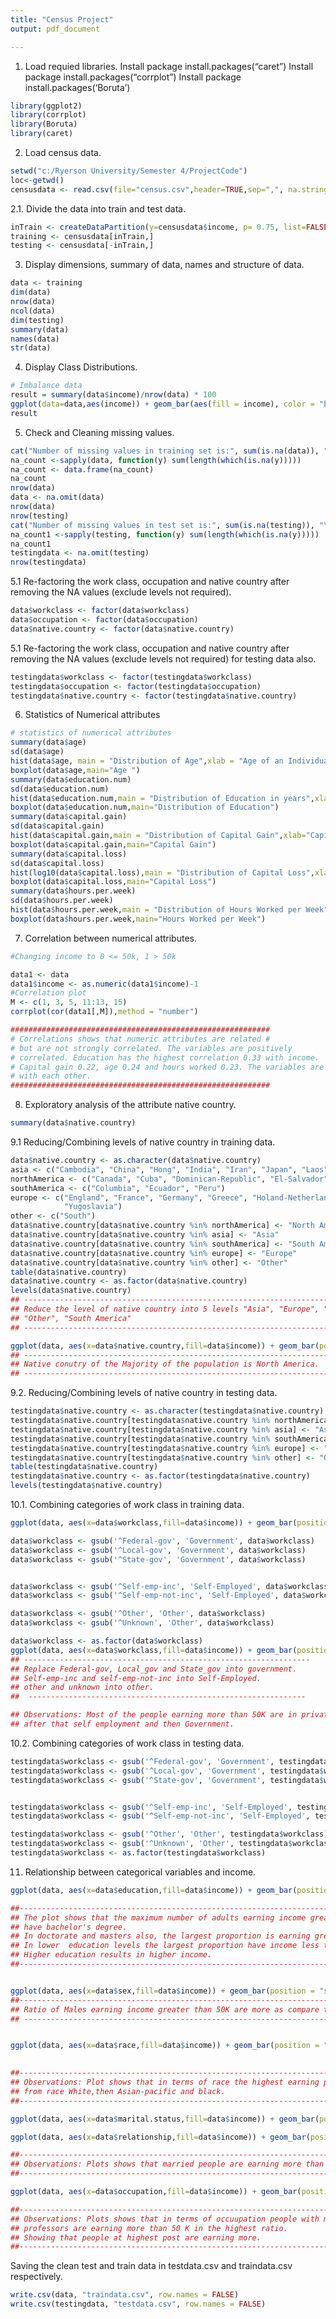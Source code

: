 ```yaml
---
title: "Census Project"
output: pdf_document

---
```

1. Load requied libraries.
Install package install.packages("caret")
Install package install.packages("corrplot")
Install package install.packages('Boruta')


```r
library(ggplot2)
library(corrplot)
library(Boruta)
library(caret)
```


2. Load census data.
```r

setwd("c:/Ryerson University/Semester 4/ProjectCode")
loc<-getwd()
censusdata <- read.csv(file="census.csv",header=TRUE,sep=",", na.string = "?")

```



2.1. Divide the data into train and test data. 
```r
inTrain <- createDataPartition(y=censusdata$income, p= 0.75, list=FALSE)
training <- censusdata[inTrain,]
testing <- censusdata[-inTrain,]
```


3. Display dimensions, summary of data, names and structure of data.

```r
data <- training
dim(data)
nrow(data)
ncol(data)
dim(testing)
summary(data)
names(data)
str(data)
```


4. Display Class Distributions.
```r
# Imbalance data 
result = summary(data$income)/nrow(data) * 100
ggplot(data=data,aes(income)) + geom_bar(aes(fill = income), color = "black")
result 
```


5. Check and Cleaning missing values.

```r
cat("Number of missing values in training set is:", sum(is.na(data)), "\n")
na_count <-sapply(data, function(y) sum(length(which(is.na(y)))))
na_count <- data.frame(na_count)
na_count
nrow(data)
data <- na.omit(data)
nrow(data)
nrow(testing)
cat("Number of missing values in test set is:", sum(is.na(testing)), "\n")
na_count1 <-sapply(testing, function(y) sum(length(which(is.na(y)))))
na_count1
testingdata <- na.omit(testing)
nrow(testingdata)

```
5.1 Re-factoring the work class, occupation and native country after removing the NA values (exclude levels not required).

```r

data$workclass <- factor(data$workclass)
data$occupation <- factor(data$occupation)
data$native.country <- factor(data$native.country)
```

5.1 Re-factoring the work class, occupation and native country after removing the NA values (exclude levels not required) for testing data also.
```r

testingdata$workclass <- factor(testingdata$workclass)
testingdata$occupation <- factor(testingdata$occupation)
testingdata$native.country <- factor(testingdata$native.country)
```



6. Statistics of Numerical attributes

```r
# statistics of numerical attributes
summary(data$age)
sd(data$age)
hist(data$age, main = "Distribution of Age",xlab = "Age of an Individual" ,col ="blue")
boxplot(data$age,main="Age ")
summary(data$education.num)
sd(data$education.num)
hist(data$education.num,main = "Distribution of Education in years",xlab="Education in Years (yrs)",col = "blue")
boxplot(data$education.num,main="Distribution of Education")
summary(data$capital.gain)
sd(data$capital.gain)
hist(data$capital.gain,main = "Distribution of Capital Gain",xlab="Capital Gain",col = "blue")
boxplot(data$capital.gain,main="Capital Gain")
summary(data$capital.loss)
sd(data$capital.loss)
hist(log10(data$capital.loss),main = "Distribution of Capital Loss",xlab="Capital Loss",col = "blue")
boxplot(data$capital.loss,main="Capital Loss")
summary(data$hours.per.week)
sd(data$hours.per.week)
hist(data$hours.per.week,main = "Distribution of Hours Worked per Week",xlab="Hours worked per week",col = "blue")
boxplot(data$hours.per.week,main="Hours Worked per Week")

```

7. Correlation between numerical attributes.

```r
#Changing income to 0 <= 50k, 1 > 50k

data1 <- data
data1$income <- as.numeric(data1$income)-1
#Correlation plot
M <- c(1, 3, 5, 11:13, 15)
corrplot(cor(data1[,M]),method = "number")

##########################################################
# Correlations shows that numeric attributes are related #
# but are not strongly correlated. The variables are positively
# correlated. Education has the highest correlation 0.33 with income.
# Capital gain 0.22, age 0.24 and hours worked 0.23. The variables are positively correlted 
# with each other.
##########################################################
```

8. Exploratory analysis of the attribute native country.

```r
summary(data$native.country)

```

9.1 Reducing/Combining  levels of native country in training data.

```r
data$native.country <- as.character(data$native.country)
asia <- c("Cambodia", "China", "Hong", "India", "Iran", "Japan", "Laos","Philippines", "Taiwan", "Thailand", "Vietnam")
northAmerica <- c("Canada", "Cuba", "Dominican-Republic", "El-Salvador", "Guatemala","Haiti", "Honduras", "Jamaica", "Mexico", "Nicaragua","Outlying-US(Guam-USVI-etc)", "Puerto-Rico", "Trinadad&Tobago","United-States")
southAmerica <- c("Columbia", "Ecuador", "Peru")
europe <- c("England", "France", "Germany", "Greece", "Holand-Netherlands","Hungary", "Ireland", "Italy", "Poland", "Portugal", "Scotland",
            "Yugoslavia")
other <- c("South")
data$native.country[data$native.country %in% northAmerica] <- "North America"
data$native.country[data$native.country %in% asia] <- "Asia"
data$native.country[data$native.country %in% southAmerica] <- "South America"
data$native.country[data$native.country %in% europe] <- "Europe"
data$native.country[data$native.country %in% other] <- "Other"
table(data$native.country)
data$native.country <- as.factor(data$native.country)
levels(data$native.country)
## ----------------------------------------------------------------------------------
## Reduce the level of native country into 5 levels "Asia", "Europe", "North America"
## "Other", "South America"
## ----------------------------------------------------------------------------------

ggplot(data, aes(x=data$native.country,fill=data$income)) + geom_bar(position = "stack", color = "black") + theme(axis.text.x=element_text(angle = 70 , hjust= 1, size=7)) + scale_fill_brewer(palette="Paired")
## ----------------------------------------------------------------------------------
## Native conutry of the Majority of the population is North America. 
## ----------------------------------------------------------------------------------
```

9.2. Reducing/Combining  levels of native country in testing data.

```r
testingdata$native.country <- as.character(testingdata$native.country)
testingdata$native.country[testingdata$native.country %in% northAmerica] <- "North America"
testingdata$native.country[testingdata$native.country %in% asia] <- "Asia"
testingdata$native.country[testingdata$native.country %in% southAmerica] <- "South America"
testingdata$native.country[testingdata$native.country %in% europe] <- "Europe"
testingdata$native.country[testingdata$native.country %in% other] <- "Other"
table(testingdata$native.country)
testingdata$native.country <- as.factor(testingdata$native.country)
levels(testingdata$native.country)

```


10.1. Combining categories of work class in training data.

```r
ggplot(data, aes(x=data$workclass,fill=data$income)) + geom_bar(position = "stack", color = "black") + ggtitle('     Income levels in different Work Class')+  theme(axis.text.x=element_text(angle = 70 , hjust= 1, size=7))  + scale_fill_brewer(palette="Paired")

data$workclass <- gsub('^Federal-gov', 'Government', data$workclass)
data$workclass <- gsub('^Local-gov', 'Government', data$workclass)
data$workclass <- gsub('^State-gov', 'Government', data$workclass) 


data$workclass <- gsub('^Self-emp-inc', 'Self-Employed', data$workclass)
data$workclass <- gsub('^Self-emp-not-inc', 'Self-Employed', data$workclass)

data$workclass <- gsub('^Other', 'Other', data$workclass)
data$workclass <- gsub('^Unknown', 'Other', data$workclass)

data$workclass <- as.factor(data$workclass)
ggplot(data, aes(x=data$workclass,fill=data$income)) + geom_bar(position = "stack", color = "black") + ggtitle('    Income Levels in different Work Class')+ theme(axis.text.x=element_text(angle = 70 , hjust= 1, size=7))  + scale_fill_brewer(palette="Paired")
## ----------------------------------------------------------------
## Replace Federal-gov, Local_gov and State_gov into government.
## Self-emp-inc and self-emp-not-inc into Self-Employed.
## other and unknown into other.
##  --------------------------------------------------------------

## Observations: Most of the people earning more than 50K are in private sector
## after that self employment and then Government. 

```

10.2. Combining categories of work class in testing data.

```r
testingdata$workclass <- gsub('^Federal-gov', 'Government', testingdata$workclass)
testingdata$workclass <- gsub('^Local-gov', 'Government', testingdata$workclass)
testingdata$workclass <- gsub('^State-gov', 'Government', testingdata$workclass) 


testingdata$workclass <- gsub('^Self-emp-inc', 'Self-Employed', testingdata$workclass)
testingdata$workclass <- gsub('^Self-emp-not-inc', 'Self-Employed', testingdata$workclass)

testingdata$workclass <- gsub('^Other', 'Other', testingdata$workclass)
testingdata$workclass <- gsub('^Unknown', 'Other', testingdata$workclass)
testingdata$workclass <- as.factor(testingdata$workclass)
```


11. Relationship between categorical variables and income.
```r

ggplot(data, aes(x=data$education,fill=data$income)) + geom_bar(position = "stack", color = "black") + theme(axis.text.x=element_text(angle = 70 , hjust= 1, size=7)) + scale_fill_brewer(palette="Paired")

##-----------------------------------------------------------------------------
## The plot shows that the maximum number of adults earning income greater than 50K 
## have bachelor's degree. 
## In doctorate and masters also, the largest proportion is earning greater than 50 K. 
## In lower  education levels the largest proportion have income less than 50K. 
## Higher education results in higher income. 
##-----------------------------------------------------------------------------


ggplot(data, aes(x=data$sex,fill=data$income)) + geom_bar(position = "stack", color = "black") + theme(axis.text.x=element_text(angle = 70 , hjust= 1, size=7)) + scale_fill_brewer(palette="Paired")
##---------------------------------------------------------------------------
## Ratio of Males earning income greater than 50K are more as compare to female.
## ---------------------------------------------------------------------------


ggplot(data, aes(x=data$race,fill=data$income)) + geom_bar(position = "stack", color = "black") + theme(axis.text.x=element_text(angle = 70 , hjust= 1, size=7)) + scale_fill_brewer(palette="Paired")
  

##-----------------------------------------------------------------------------
## Observations: Plot shows that in terms of race the highest earning people are  
## from race White,then Asian-pacific and black.
##-----------------------------------------------------------------------------

ggplot(data, aes(x=data$marital.status,fill=data$income)) + geom_bar(position = "stack", color = "black") + theme(axis.text.x=element_text(angle = 70 , hjust= 1, size=7)) + scale_fill_brewer(palette="Paired")

ggplot(data, aes(x=data$relationship,fill=data$income)) + geom_bar(position = "stack", color = "black") + theme(axis.text.x=element_text(angle = 70 , hjust= 1, size=7)) + scale_fill_brewer(palette="Paired")

##-----------------------------------------------------------------------------
## Observations: Plots shows that married people are earning more than 50k.
##-----------------------------------------------------------------------------

ggplot(data, aes(x=data$occupation,fill=data$income)) + geom_bar(position = "stack", color = "black") + theme(axis.text.x=element_text(angle = 70 , hjust= 1, size=7)) + scale_fill_brewer(palette="Paired")

##-----------------------------------------------------------------------------
## Observations: Plots shows that in terms of occuupation people with managerical job and 
## professors are earning more than 50 K in the highest ratio. 
## Showing that people at highest post are earning more.  
##-----------------------------------------------------------------------------

```

Saving the clean test and train data  in testdata.csv and traindata.csv respectively.
```r
write.csv(data, "traindata.csv", row.names = FALSE)
write.csv(testingdata, "testdata.csv", row.names = FALSE)

```





